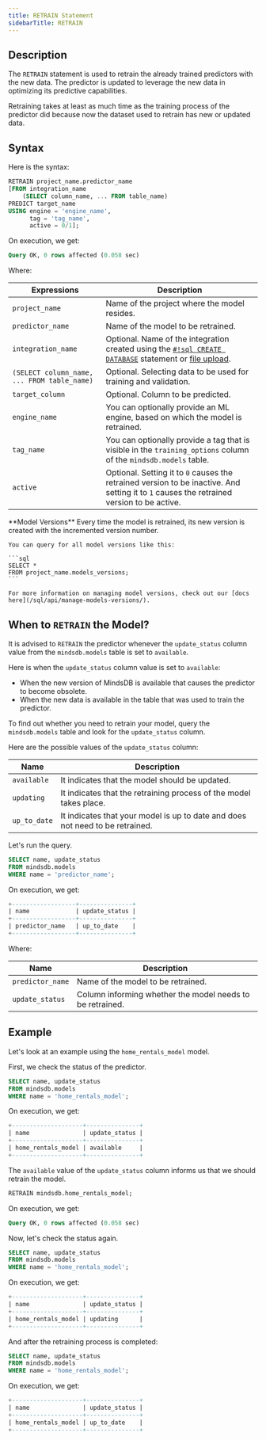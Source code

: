```yaml
---
title: RETRAIN Statement
sidebarTitle: RETRAIN
---
```


## Description

The `RETRAIN` statement is used to retrain the already trained predictors with the new data. The predictor is updated to leverage the new data in optimizing its predictive capabilities.

Retraining takes at least as much time as the training process of the predictor did because now the dataset used to retrain has new or updated data.

## Syntax

Here is the syntax:

```sql
RETRAIN project_name.predictor_name
[FROM integration_name
    (SELECT column_name, ... FROM table_name)
PREDICT target_name
USING engine = 'engine_name',
      tag = 'tag_name',
      active = 0/1];
```

On execution, we get:

```sql
Query OK, 0 rows affected (0.058 sec)
```

Where:

| Expressions                                     | Description                                                                                                                                               |
| ----------------------------------------------- | --------------------------------------------------------------------------------------------------------------------------------------------------------- |
| `project_name`                                  | Name of the project where the model resides.                                                                                                              |
| `predictor_name`                                | Name of the model to be retrained.                                                                                                                        |
| `integration_name`                              | Optional. Name of the integration created using the [`#!sql CREATE DATABASE`](/sql/create/databases/) statement or [file upload](/sql/api/select_files/). |
| `(SELECT column_name, ... FROM table_name)`     | Optional. Selecting data to be used for training and validation.                                                                                          |
| `target_column`                                 | Optional. Column to be predicted.                                                                                                                         |
| `engine_name`                                   | You can optionally provide an ML engine, based on which the model is retrained.                                                                           |
| `tag_name`                                      | You can optionally provide a tag that is visible in the `training_options` column of the `mindsdb.models` table.                                          |
| `active`                                        | Optional. Setting it to `0` causes the retrained version to be inactive. And setting it to `1` causes the retrained version to be active.                 |

<Note>
    **Model Versions**
    Every time the model is retrained, its new version is created with the incremented version number.

    You can query for all model versions like this:

    ```sql
    SELECT *
    FROM project_name.models_versions;
    ```

    For more information on managing model versions, check out our [docs here](/sql/api/manage-models-versions/).
</Note>

## When to `RETRAIN` the Model?

It is advised to `RETRAIN` the predictor whenever the `update_status` column value from the `mindsdb.models` table is set to `available`.

Here is when the `update_status` column value is set to `available`:

- When the new version of MindsDB is available that causes the predictor to become obsolete.
- When the new data is available in the table that was used to train the predictor.

To find out whether you need to retrain your model, query the `mindsdb.models` table and look for the `update_status` column.

Here are the possible values of the `update_status` column:

| Name          | Description                                                                          |
| ------------- | ------------------------------------------------------------------------------------ |
| `available`   | It indicates that the model should be updated.                                       |
| `updating`    | It indicates that the retraining process of the model takes place.                   |
| `up_to_date`  | It indicates that your model is up to date and does not need to be retrained.        |

Let's run the query.

```sql
SELECT name, update_status
FROM mindsdb.models
WHERE name = 'predictor_name';
```

On execution, we get:

```sql
+------------------+---------------+
| name             | update_status |
+------------------+---------------+
| predictor_name   | up_to_date    |
+------------------+---------------+
```

Where:

| Name               | Description                                                  |
| ------------------ | ------------------------------------------------------------ |
| `predictor_name`   | Name of the model to be retrained.                           |
| `update_status`    | Column informing whether the model needs to be retrained.    |

## Example

Let's look at an example using the `home_rentals_model` model.

First, we check the status of the predictor.

```sql
SELECT name, update_status
FROM mindsdb.models
WHERE name = 'home_rentals_model';
```

On execution, we get:

```sql
+--------------------+---------------+
| name               | update_status |
+--------------------+---------------+
| home_rentals_model | available     |
+--------------------+---------------+
```

The `available` value of the `update_status` column informs us that we should retrain the model.

```sql
RETRAIN mindsdb.home_rentals_model;
```

On execution, we get:

```sql
Query OK, 0 rows affected (0.058 sec)
```

Now, let's check the status again.

```sql
SELECT name, update_status
FROM mindsdb.models
WHERE name = 'home_rentals_model';
```

On execution, we get:

```sql
+--------------------+---------------+
| name               | update_status |
+--------------------+---------------+
| home_rentals_model | updating      |
+--------------------+---------------+
```

And after the retraining process is completed:

```sql
SELECT name, update_status
FROM mindsdb.models
WHERE name = 'home_rentals_model';
```

On execution, we get:

```sql
+--------------------+---------------+
| name               | update_status |
+--------------------+---------------+
| home_rentals_model | up_to_date    |
+--------------------+---------------+
```
